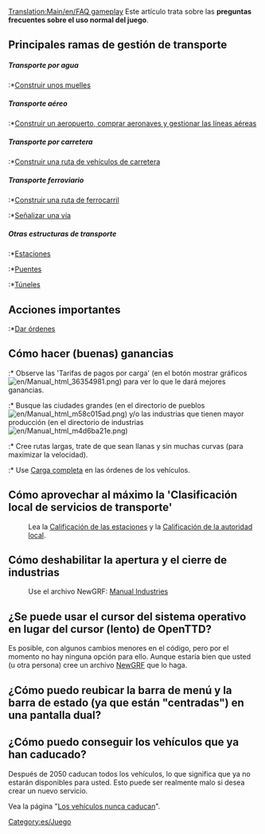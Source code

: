 [[Translation:Main/en/FAQ gameplay]]{{es/FAQmenu}}
Este artículo trata sobre las '''preguntas frecuentes sobre el uso normal del juego'''.

==Principales ramas de gestión de transporte==
=====Transporte por agua=====
:*[[Main/es/Construir rutas marítimas|Construir unos muelles]]

=====Transporte aéreo=====
:*[[Main/es/Construcción de aeropuertos|Construir un aeropuerto, comprar aeronaves y gestionar las líneas aéreas]]

=====Transporte por carretera=====
:*[[Main/es/Construcción de carreteras|Construir una ruta de vehículos de carretera]]

=====Transporte ferroviario=====
:*[[Main/es/Construcción de ferrocarriles|Construir una ruta de ferrocarril]]
:*[[Main/es/Señales|Señalizar una vía]]

=====Otras estructuras de transporte=====
:*[[Main/es/Estaciones|Estaciones]]
:*[[Main/es/Puentes|Puentes]]
:*[[Main/es/Túneles|Túneles]]

==Acciones importantes==
:*[[Main/es/Órdenes|Dar órdenes]]

==Cómo hacer (buenas) ganancias==
:* Observe las 'Tarifas de pagos por carga' (en el botón mostrar gráficos [[File:en/Manual html 36354981.png]]) para ver lo que le dará mejores ganancias.
:* Busque las ciudades grandes (en el directorio de pueblos [[File:en/Manual html m58c015ad.png]]) y/o las industrias que tienen mayor producción (en el directorio de industrias [[File:en/Manual html m4d6ba21e.png]])
:* Cree rutas largas, trate de que sean llanas y sin muchas curvas (para maximizar la velocidad).
:* Use [[Main/en/Órdenes/Es#Carga completa|Carga completa]] en las órdenes de los vehículos.

==Cómo aprovechar al máximo la 'Clasificación local de servicios de transporte'==
:Lea la [[Main/en/Mecánica del juego/Es#Calificación de las estaciones|Calificación de las estaciones]] y la [[Main/en/Mecánica del juego/Es#Calificación de la autoridad local|Calificación de la autoridad local]].

==Cómo deshabilitar la apertura y el cierre de industrias==
:Use el archivo NewGRF: [http://grfcrawler.tt-forums.net/details.php?do=details&id=244 Manual Industries]

==¿Se puede usar el cursor del sistema operativo en lugar del cursor (lento) de OpenTTD?==
Es posible, con algunos cambios menores en el código, pero por el momento no hay ninguna opción para ello. Aunque estaría bien que usted (u otra persona) cree un archivo [[Main/es/NewGRF|NewGRF]] que lo haga.

== ¿Cómo puedo reubicar la barra de menú y la barra de estado (ya que están "centradas") en una pantalla dual?==

==¿Cómo puedo conseguir los vehículos que ya han caducado?==
Después de 2050 caducan todos los vehículos, lo que significa que ya no estarán disponibles para usted. Esto puede ser realmente malo si desea crear un nuevo servicio.

Vea la página "[[Main/es/Los vehículos nunca caducan|Los vehículos nunca caducan]]".

[[Category:es/Juego]]